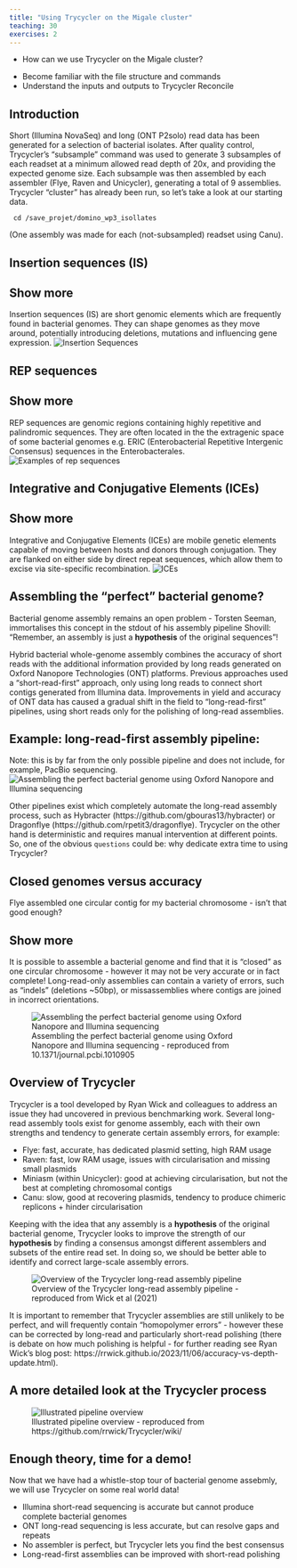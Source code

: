 ```yaml
---
title: "Using Trycycler on the Migale cluster"
teaching: 30
exercises: 2
---
```


:::::::::::::::::::::::::::::::::::::: questions 

- How can we use Trycycler on the Migale cluster?

::::::::::::::::::::::::::::::::::::::::::::::::

::::::::::::::::::::::::::::::::::::: objectives

- Become familiar with the file structure and commands
- Understand the inputs and outputs to Trycycler Reconcile

::::::::::::::::::::::::::::::::::::::::::::::::

## Introduction

Short (Illumina NovaSeq) and long (ONT P2solo) read data has been generated for a selection of bacterial isolates. After quality control, Trycycler's "subsample" command was used to generate 3 subsamples of each readset at a minimum allowed read depth of 20x, and providing the expected genome size. Each subsample was then assembled by each assembler (Flye, Raven and Unicycler), generating a total of 9 assemblies. Trycycler "cluster" has already been run, so let's take a look at our starting data.

```
 cd /save_projet/domino_wp3_isollates
```

(One assembly was made for each (not-subsampled) readset using Canu).

::::::::::::::::::::::::::::::::::::: challenge 

## Insertion sequences (IS)

:::::::::::::::::::::::: solution 

## Show more
Insertion sequences (IS) are short genomic elements which are frequently found in bacterial genomes. They can shape genomes as they move around, potentially introducing deletions, mutations and influencing gene expression.
![Overview of IS - reproduced from 10.1128/spectrum.02112-21](https://www.ncbi.nlm.nih.gov/pmc/articles/instance/9241782/bin/spectrum.02112-21-f007.jpg){alt='Insertion Sequences'}
:::::::::::::::::::::::::::::::::::::

## REP sequences

:::::::::::::::::::::::: solution 

## Show more
REP sequences are genomic regions containing highly repetitive and palindromic sequences. They are often located in the the extragenic space of some bacterial genomes e.g. ERIC (Enterobacterial Repetitive Intergenic Consensus) sequences in the Enterobacterales.
![Overview of rep sequences - reproduced from 10.1111/1574-6976.12036](https://d3i71xaburhd42.cloudfront.net/9d601ea51726a3257a80ba2f7cc9f98c4a569397/2-Figure1-1.png){alt='Examples of rep sequences'}

:::::::::::::::::::::::::::::::::::::

## Integrative and Conjugative Elements (ICEs)

:::::::::::::::::::::::: solution 

## Show more
Integrative and Conjugative Elements (ICEs) are mobile genetic elements capable of moving between hosts and donors through conjugation. They are flanked on either side by direct repeat sequences, which allow them to excise via site-specific recombination.
![Overview of ICE structure - reproduced from 10.1007/s10142-022-00903-2](https://media.springernature.com/lw685/springer-static/image/art%3A10.1007%2Fs10142-022-00903-2/MediaObjects/10142_2022_903_Fig2_HTML.png?as=webp){alt='ICEs'}

:::::::::::::::::::::::::::::::::
::::::::::::::::::::::::::::::::::::::::::::::::

## Assembling the "perfect" bacterial genome?

Bacterial genome assembly remains an open problem - Torsten Seeman, immortalises this concept in the stdout of his assembly pipeline Shovill: "Remember, an assembly is just a **hypothesis** of the original sequences"! 

Hybrid bacterial whole-genome assembly combines the accuracy of short reads with the additional information provided by long reads generated on Oxford Nanopore Technologies (ONT) platforms. Previous approaches used a "short-read-first" approach, only using long reads to connect short contigs generated from Illumina data. Improvements in yield and accuracy of ONT data has caused a gradual shift in the field to "long-read-first" pipelines, using short reads only for the polishing of long-read assemblies.

::::::::::::::::::::::::::::::::::::: challenge 
## Example: long-read-first assembly pipeline:
:::::::::::::::::::::::: solution 
Note: this is by far from the only possible pipeline and does not include, for example, PacBio sequencing.
![Assembling the perfect bacterial genome using Oxford Nanopore and Illumina sequencing - reproduced from 10.1371/journal.pcbi.1010905](https://www.researchgate.net/publication/368938787/figure/fig1/AS:11431281124501087@1677968652785/Illustrated-overview-of-our-recommended-approach-to-perfect-bacterial-whole-genome.png){alt='Assembling the perfect bacterial genome using Oxford Nanopore and Illumina sequencing'}
:::::::::::::::::::::::::::::::::
::::::::::::::::::::::::::::::::::::::::::::::::

Other pipelines exist which completely automate the long-read assembly process, such as Hybracter (https://github.com/gbouras13/hybracter) or Dragonflye (https://github.com/rpetit3/dragonflye). Trycycler on the other hand is deterministic and requires manual intervention at different points. So, one of the obvious `questions` could be: why dedicate extra time to using Trycycler?

::::::::::::::::::::::::::::::::::::: challenge 

## Closed genomes versus accuracy
Flye assembled one circular contig for my bacterial chromosome - isn't that good enough?

:::::::::::::::::::::::: solution 

## Show more
It is possible to assemble a bacterial genome and find that it is "closed" as one circular chromosome - however it may not be very accurate or in fact complete! Long-read-only assemblies can contain a variety of errors, such as "indels" (deletions ~50bp), or missassemblies where contigs are joined in incorrect orientations.

![Assembling the perfect bacterial genome using Oxford Nanopore and Illumina sequencing - reproduced from 10.1371/journal.pcbi.1010905](https://journals.plos.org/ploscompbiol/article/figure/image?size=large&id=10.1371/journal.pcbi.1010905.g002){alt='Assembling the perfect bacterial genome using Oxford Nanopore and Illumina sequencing'}

:::::::::::::::::::::::::::::::::
::::::::::::::::::::::::::::::::::::::::::::::::

## Overview of Trycycler

Trycycler is a tool developed by Ryan Wick and colleagues to address an issue they had uncovered in previous benchmarking work. Several long-read assembly tools exist for genome assembly, each with their own strengths and tendency to generate certain assembly errors, for example:

* Flye: fast, accurate, has dedicated plasmid setting, high RAM usage
* Raven: fast, low RAM usage, issues with circularisation and missing small plasmids
* Miniasm (within Unicycler): good at achieving circularisation, but not the best at completing chromosomal contigs
* Canu: slow, good at recovering plasmids, tendency to produce chimeric replicons + hinder circularisation

Keeping with the idea that any assembly is a **hypothesis** of the original bacterial genome, Trycycler looks to improve the strength of our **hypothesis** by finding a consensus amongst different assemblers and subsets of the entire read set. In doing so, we should be better able to identify and correct large-scale assembly errors. 

![Overview of the Trycycler long-read assembly pipeline - reproduced from Wick et al (2021)](https://www.researchgate.net/publication/354593531/figure/fig1/AS:1068171633106963@1631683371578/Overview-of-the-Trycycler-long-read-assembly-pipeline-Before-Trycycler-is-run-the-user.png){alt='Overview of the Trycycler long-read assembly pipeline'}

It is important to remember that Trycycler assemblies are still unlikely to be perfect, and will frequently contain "homopolymer errors" - however these can be corrected by long-read and particularly short-read polishing (there is debate on how much polishing is helpful - for further reading see Ryan Wick's blog post: https://rrwick.github.io/2023/11/06/accuracy-vs-depth-update.html).

::::::::::::::::::::::::::::::::::::: challenge 
## A more detailed look at the Trycycler process
:::::::::::::::::::::::: solution 
![Illustrated pipeline overview - reproduced from https://github.com/rrwick/Trycycler/wiki/](https://github.com/rrwick/Trycycler/wiki/images/pipeline.png){alt='Illustrated pipeline overview'}
:::::::::::::::::::::::::::::::::
::::::::::::::::::::::::::::::::::::::::::::::::

## Enough theory, time for a demo!

Now that we have had a whistle-stop tour of bacterial genome assebmly, we will use Trycycler on some real world data!

::::::::::::::::::::::::::::::::::::: keypoints 

- Illumina short-read sequencing is accurate but cannot produce complete bacterial genomes
- ONT long-read sequencing is less accurate, but can resolve gaps and repeats 
- No assembler is perfect, but Trycycler lets you find the best consensus
- Long-read-first assemblies can be improved with short-read polishing

::::::::::::::::::::::::::::::::::::::::::::::::

[r-markdown]: https://rmarkdown.rstudio.com/

